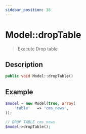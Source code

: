 ```yaml
---
sidebar_position: 38
---
```


# Model::dropTable

> Execute Drop table


## Description

```php
public void Model::dropTable()
```


## Example

```php title="Controller"
$model = new Model(true, array(
    'table'   => 'cms_news',
));

// DROP TABLE cms_news
$model->dropTable();
```